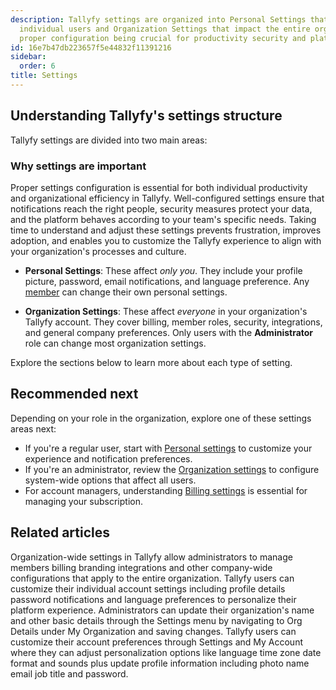 ```yaml
---
description: Tallyfy settings are organized into Personal Settings that affect only
  individual users and Organization Settings that impact the entire organization with
  proper configuration being crucial for productivity security and platform customization.
id: 16e7b47db223657f5e44832f11391216
sidebar:
  order: 6
title: Settings
---
```


## Understanding Tallyfy's settings structure

Tallyfy settings are divided into two main areas:

### Why settings are important

Proper settings configuration is essential for both individual productivity and organizational efficiency in Tallyfy. Well-configured settings ensure that notifications reach the right people, security measures protect your data, and the platform behaves according to your team's specific needs. Taking time to understand and adjust these settings prevents frustration, improves adoption, and enables you to customize the Tallyfy experience to align with your organization's processes and culture.

*   **Personal Settings**: These affect *only you*. They include your profile picture, password, email notifications, and language preference. Any [member](/products/pro/documenting/members/) can change their own personal settings.

*   **Organization Settings**: These affect *everyone* in your organization's Tallyfy account. They cover billing, member roles, security, integrations, and general company preferences. Only users with the **Administrator** role can change most organization settings.

Explore the sections below to learn more about each type of setting.


<PageTree />

## Recommended next

Depending on your role in the organization, explore one of these settings areas next:

- If you're a regular user, start with [Personal settings](/products/pro/settings/personal-settings/) to customize your experience and notification preferences.
- If you're an administrator, review the [Organization settings](/products/pro/settings/org-settings/) to configure system-wide options that affect all users.
- For account managers, understanding [Billing settings](/products/pro/settings/billing/) is essential for managing your subscription.


## Related articles
<CardGrid>
<LinkTitleCard header="<b>Settings > Organization settings</b>" href="/products/pro/settings/org-settings/" > Organization-wide settings in Tallyfy allow administrators to manage members billing branding integrations and other company-wide configurations that apply to the entire organization. </LinkTitleCard>
<LinkTitleCard header="<b>Settings > Personal settings</b>" href="/products/pro/settings/personal-settings/" > Tallyfy users can customize their individual account settings including profile details password notifications and language preferences to personalize their platform experience. </LinkTitleCard>
<LinkTitleCard header="<b>Org Settings > Update organization details</b>" href="/products/pro/settings/org-settings/how-can-i-update-my-organization-details/" > Administrators can update their organization's name and other basic details through the Settings menu by navigating to Org Details under My Organization and saving changes. </LinkTitleCard>
<LinkTitleCard header="<b>Personal Settings > Personalization settings</b>" href="/products/pro/settings/personal-settings/personalization-settings/" > Tallyfy users can customize their account preferences through Settings and My Account where they can adjust personalization options like language time zone date format and sounds plus update profile information including photo name email job title and password. </LinkTitleCard>
</CardGrid>